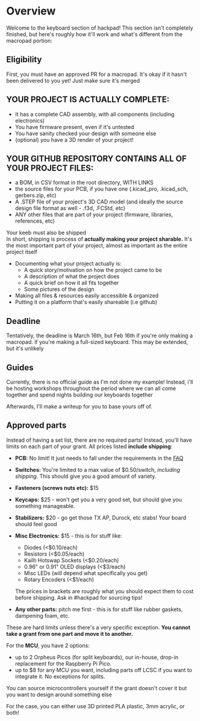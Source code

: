 # Overview

Welcome to the keyboard section of hackpad! This section isn't completely finished, but here's roughly how it'll work and what's different from the macropad portion:

## Eligibility
First, you must have an approved PR for a macropad. It's okay if it hasn't been delivered to you yet! Just make sure it's merged

## YOUR PROJECT IS ACTUALLY COMPLETE:
- It has a complete CAD assembly, with all components (including electronics)
- You have firmware present, even if it's untested
- You have sanity checked your design with someone else
- (optional) you have a 3D render of your project!

## YOUR GITHUB REPOSITORY CONTAINS ALL OF YOUR PROJECT FILES:
- a BOM, in CSV format in the root directory, WITH LINKS
- the source files for your PCB, if you have one (.kicad_pro, .kicad_sch, gerbers.zip, etc)
- A .STEP file of your project's 3D CAD model (and ideally the source design file format as well - .f3d, .FCStd, etc)
- ANY other files that are part of your project (firmware, libraries, references, etc)

Your keeb must also be shipped\
In short, shipping is process of **actually making your project sharable.** It's the most important part of your project, almost as important as the entire project itself
- Documenting what your project actually is:
    - A quick story/motivation on how the project came to be
    - A description of what the project does
    - A quick brief on how it all fits together
    - Some pictures of the design
- Making all files & resources easily accessible & organized
- Putting it on a platform that's easily shareable (i.e github)

## Deadline
Tentatively, the deadline is March 16th, but Feb 16th if you're only making a macropad. if you're making a full-sized keyboard. This may be extended, but it's unlikely

## Guides
Currently, there is no official guide as I'm not done my example! Instead, i'll be hosting workshops throughout the period where we can all come together and spend nights building our keyboards together

Afterwards, I'll make a writeup for you to base yours off of.

## Approved parts
Instead of having a set list, there are no required parts! Instead, you'll have limits on each part of your grant. All prices listed **include shipping**:

- **PCB:** No limit! It just needs to fall under the requirements in the [FAQ](/faq)
- **Switches:** You're limited to a max value of $0.50/switch, *including shipping*. This should give you a good amount of variety.
- **Fasteners (screws nuts etc):** $15
- **Keycaps:** $25 - won't get you a very good set, but should give you something manageable.
- **Stabilizers:** $20 - go get those TX AP, Durock, etc stabs! Your board should feel good
- **Misc Electronics:** $15 - this is for stuff like:
    - Diodes (\<$0.10/each)
    - Resistors (\<$0.05/each)
    - Kailh Hotswap Sockets (\<$0.20/each)
    - 0.96" or 0.91" OLED displays (\<$3/each)
    - Misc LEDs (will depend what specifically you get)
    - Rotary Encoders (\<$1/each)

    The prices in brackets are roughly what you should expect them to cost before shipping. Ask in #hackpad for sourcing tips!
- **Any other parts:** pitch me first - this is for stuff like rubber gaskets, dampening foam, etc.

These are hard limits unless there's a very specific exception. **You cannot take a grant from one part and move it to another.**

For the **MCU**, you have 2 options:
- up to 2 Orpheus Picos (for split keyboards), our in-house, drop-in replacement for the Raspberry Pi Pico.
- up to $8 for any MCU you want, including parts off LCSC if you want to integrate it. No exceptions for splits. 

You can source microcontrollers yourself if the grant doesn't cover it but you want to design around something else

For the case, you can either use 3D printed PLA plastic, 3mm acrylic, or both!




